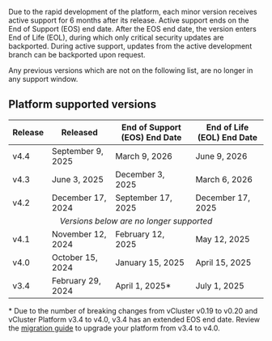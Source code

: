 
Due to the rapid development of the platform, each minor version receives active support for 6 months after its release. Active support ends on the End of Support (EOS) end date. After the EOS end date, the version enters End of Life (EOL), during which only critical security updates are backported. During active support, updates from the active development branch can be backported upon request.

Any previous versions which are not on the following list, are no longer in any support window.

## Platform supported versions

<table>
  <thead>
    <tr>
      <th>Release</th>
      <th>Released</th>
      <th>End of Support (EOS) End Date</th>
      <th>End of Life (EOL) End Date</th>
    </tr>
  </thead>
  <tbody>
    <tr>
      <td>v4.4</td>
      <td>September 9, 2025</td>
      <td>March 9, 2026</td>
      <td>June 9, 2026</td>
    </tr>
    <tr>
      <td>v4.3</td>
      <td>June 3, 2025</td>
      <td>December 3, 2025</td>
      <td>March 6, 2026</td>
    </tr>
    <tr>
      <td>v4.2</td>
      <td>December 17, 2024</td>
      <td>September 17, 2025</td>
      <td>December 17, 2025</td>
    </tr>
    <tr>
      <td colspan="4" align="center"><i>Versions below are no longer supported</i></td>
    </tr>
    <tr>
      <td>v4.1</td>
      <td>November 12, 2024</td>
      <td>February 12, 2025</td>
      <td>May 12, 2025</td>
    </tr>
    <tr>
      <td>v4.0</td>
      <td>October 15, 2024</td>
      <td>January 15, 2025</td>
      <td>April 15, 2025</td>
    </tr>
    <tr>
      <td>v3.4</td>
      <td>February 29, 2024</td>
      <td>April 1, 2025*</td>
      <td>July 1, 2025</td>
    </tr>
  </tbody>
</table>

\* Due to the number of breaking changes from vCluster v0.19 to v0.20 and vCluster Platform v3.4 to v4.0, v3.4 has an extended EOS end date. Review the [migration guide](/platform/reference/migrations/4-0-migration) to upgrade your platform from v3.4 to v4.0.

<SupportTerminology />